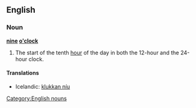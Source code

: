 ==English==

===Noun===
'''[[nine]] [[o'clock]]'''

# The start of the tenth [[hour]] of the day in both the 12-hour and the 24-hour clock.

====Translations====
{{trans-top|the start of the tenth hour}}
*Icelandic: [[klukkan níu]]
{{trans-mid}}
{{trans-bottom}}

[[Category:English nouns]]